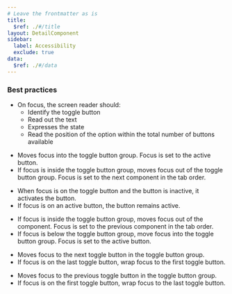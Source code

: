 ```yaml
---
# Leave the frontmatter as is
title:
  $ref: ./#/title
layout: DetailComponent
sidebar:
  label: Accessibility
  exclude: true
data:
  $ref: ./#/data
---
```


### Best practices

- On focus, the screen reader should:
  - Identify the toggle button
  - Read out the text
  - Expresses the state
  - Read the position of the option within the total number of buttons available

<KeyboardControls>
<KeyboardControl keyOrCombos="Tab">

- Moves focus into the toggle button group. Focus is set to the active button.
- If focus is inside the toggle button group, moves focus out of the toggle button group. Focus is set to the next component in the tab order.

</KeyboardControl>
<KeyboardControl keyOrCombos="Space / Enter">

- When focus is on the toggle button and the button is inactive, it activates the button.
- If focus is on an active button, the button remains active.

</KeyboardControl>
<KeyboardControl keyOrCombos="Shift + Tab">

- If focus is inside the toggle button group, moves focus out of the component. Focus is set to the previous component in the tab order.
- If focus is below the toggle button group, move focus into the toggle button group. Focus is set to the active button.

</KeyboardControl>
<KeyboardControl keyOrCombos="ArrowRight / ArrowDown">

- Moves focus to the next toggle button in the toggle button group.
- If focus is on the last toggle button, wrap focus to the first toggle button.

</KeyboardControl>
<KeyboardControl keyOrCombos="ArrowLeft / ArrowUp">

- Moves focus to the previous toggle button in the toggle button group.
- If focus is on the first toggle button, wrap focus to the last toggle button.

</KeyboardControl>
</KeyboardControls>
